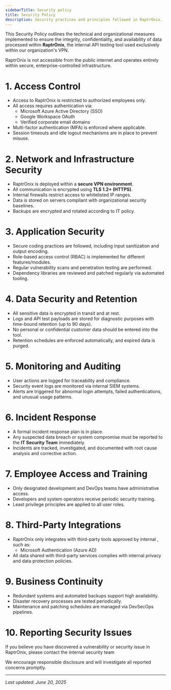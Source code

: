 ```yaml
---
sidebarTitle: Security policy
title: Security Policy
description: Security practices and principles followed in RaptrOnix.
---
```


This Security Policy outlines the technical and organizational measures implemented to ensure the integrity, confidentiality, and availability of data processed within **RaptrOnix**, the internal API testing tool used exclusively within our organization's VPN.

RaptrOnix is not accessible from the public internet and operates entirely within secure, enterprise-controlled infrastructure.

# **1. Access Control**

- Access to RaptrOnix is restricted to authorized employees only.
- All access requires authentication via:
  - Microsoft Azure Active Directory (SSO)
  - Google Workspace OAuth
  - Verified corporate email domains
- Multi-factor authentication (MFA) is enforced where applicable.
- Session timeouts and idle logout mechanisms are in place to prevent misuse.

# **2. Network and Infrastructure Security**

- RaptrOnix is deployed within a **secure VPN environment**.
- All communication is encrypted using **TLS 1.2+ (HTTPS)**.
- Internal firewalls restrict access to whitelisted IP ranges.
- Data is stored on servers compliant with organizational security baselines.
- Backups are encrypted and rotated according to IT policy.

# **3. Application Security**

- Secure coding practices are followed, including input sanitization and output encoding.
- Role-based access control (RBAC) is implemented for different features/modules.
- Regular vulnerability scans and penetration testing are performed.
- Dependency libraries are reviewed and patched regularly via automated tooling.

# **4. Data Security and Retention**

- All sensitive data is encrypted in transit and at rest.
- Logs and API test payloads are stored for diagnostic purposes with time-bound retention (up to 90 days).
- No personal or confidential customer data should be entered into the tool.
- Retention schedules are enforced automatically, and expired data is purged.

# **5. Monitoring and Auditing**

- User actions are logged for traceability and compliance.
- Security event logs are monitored via internal SIEM systems.
- Alerts are triggered for abnormal login attempts, failed authentications, and unusual usage patterns.

# **6. Incident Response**

- A formal incident response plan is in place.
- Any suspected data breach or system compromise must be reported to the **IT Security Team** immediately.
- Incidents are tracked, investigated, and documented with root cause analysis and corrective action.

# **7. Employee Access and Training**

- Only designated development and DevOps teams have administrative access.
- Developers and system operators receive periodic security training.
- Least privilege principles are applied to all user roles.

# **8. Third-Party Integrations**

- RaptrOnix only integrates with third-party tools approved by internal , such as:
  - Microsoft Authentication (Azure AD)
- All data shared with third-party services complies with internal privacy and data protection policies.

# **9. Business Continuity**

- Redundant systems and automated backups support high availability.
- Disaster recovery processes are tested periodically.
- Maintenance and patching schedules are managed via DevSecOps pipelines.

# **10. Reporting Security Issues**

If you believe you have discovered a vulnerability or security issue in RaptrOnix, please contact the internal security team 

We encourage responsible disclosure and will investigate all reported concerns promptly.

---

_Last updated: June 20, 2025_

